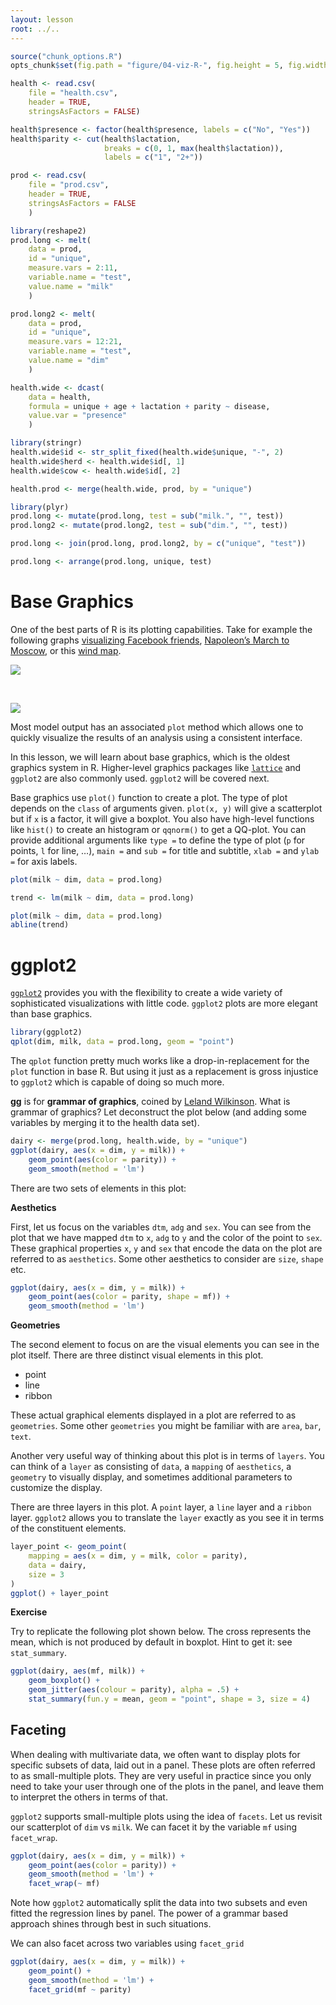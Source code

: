 ```yaml
---
layout: lesson
root: ../..
---
```


```r
source("chunk_options.R")
opts_chunk$set(fig.path = "figure/04-viz-R-", fig.height = 5, fig.width = 10)
```

```r
health <- read.csv(
    file = "health.csv",
    header = TRUE,
    stringsAsFactors = FALSE)

health$presence <- factor(health$presence, labels = c("No", "Yes"))
health$parity <- cut(health$lactation,
                     breaks = c(0, 1, max(health$lactation)),
                     labels = c("1", "2+"))

prod <- read.csv(
    file = "prod.csv",
    header = TRUE,
    stringsAsFactors = FALSE
    )

library(reshape2)
prod.long <- melt(
    data = prod,
    id = "unique",
    measure.vars = 2:11,
    variable.name = "test",
    value.name = "milk"
    )

prod.long2 <- melt(
    data = prod,
    id = "unique",
    measure.vars = 12:21,
    variable.name = "test",
    value.name = "dim"
    )

health.wide <- dcast(
    data = health,
    formula = unique + age + lactation + parity ~ disease,
    value.var = "presence"
    )

library(stringr)
health.wide$id <- str_split_fixed(health.wide$unique, "-", 2)
health.wide$herd <- health.wide$id[, 1]
health.wide$cow <- health.wide$id[, 2]

health.prod <- merge(health.wide, prod, by = "unique")

library(plyr)
prod.long <- mutate(prod.long, test = sub("milk.", "", test))
prod.long2 <- mutate(prod.long2, test = sub("dim.", "", test))

prod.long <- join(prod.long, prod.long2, by = c("unique", "test"))

prod.long <- arrange(prod.long, unique, test)
```


# Base Graphics

One of the best parts of R is its plotting capabilities. Take for example the
following graphs
[visualizing Facebook friends](http://paulbutler.org/archives/visualizing-facebook-friends/),
[Napoleon's March to Moscow](http://www.datavis.ca/gallery/re-minard.php), or
this [wind map](http://hint.fm/wind/index.html).

![](figure/facebook_map.png)

\

![](figure/march.jpg)

Most model output has an associated `plot` method which allows one to quickly
visualize the results of an analysis using a consistent interface.

In this lesson, we will learn about base graphics, which is the oldest graphics
system in R. Higher-level graphics packages like
[`lattice`](https://www.springer.com/new+%26+forthcoming+titles+%28default%29/book/978-0-387-75968-5)
and `ggplot2` are also commonly used. `ggplot2` will be covered next.

Base graphics use `plot()` function to create a plot. The type of plot depends on
the `class` of arguments given. `plot(x, y)` will give a scatterplot but if `x` is
a factor, it will give a boxplot. You also have high-level functions like
`hist()` to create an histogram or `qqnorm()` to get a QQ-plot. You can provide
additional arguments like `type =` to define the type of plot (`p` for
points, `l` for line, ...), `main =` and `sub =` for title and subtitle, `xlab
=` and `ylab =` for axis labels.

```r
plot(milk ~ dim, data = prod.long)
```

```r
trend <- lm(milk ~ dim, data = prod.long)
```

```r
plot(milk ~ dim, data = prod.long)
abline(trend)
```

# ggplot2

[`ggplot2`](http://docs.ggplot2.org/current/index.html) provides you with the
flexibility to create a wide variety of sophisticated visualizations with little
code. `ggplot2` plots are more elegant than base graphics.

```r
library(ggplot2)
qplot(dim, milk, data = prod.long, geom = "point")
```

The `qplot` function pretty much works like a drop-in-replacement for the `plot`
function in base R. But using it just as a replacement is gross injustice to
`ggplot2` which is capable of doing so much more. 

__gg__ is for __grammar of graphics__, coined by
[Leland Wilkinson](https://www.springer.com/statistics/computational+statistics/book/978-0-387-24544-7). What
is grammar of graphics? Let deconstruct the plot below (and adding some
variables by merging it to the health data set).

```r
dairy <- merge(prod.long, health.wide, by = "unique")
ggplot(dairy, aes(x = dim, y = milk)) +
    geom_point(aes(color = parity)) +
    geom_smooth(method = 'lm')
```

 There are two sets of elements in this plot:

__Aesthetics__

First, let us focus on the variables `dtm`, `adg` and `sex`. You can see from
the plot that we have mapped `dtm` to `x`, `adg` to `y` and the color of the
point to `sex`. These graphical properties `x`, `y` and `sex` that encode the
data on the plot are referred to as `aesthetics`. Some other aesthetics to
consider are `size`, `shape` etc.

```r
ggplot(dairy, aes(x = dim, y = milk)) +
    geom_point(aes(color = parity, shape = mf)) +
    geom_smooth(method = 'lm')
```


__Geometries__

The second element to focus on are the visual elements you can see in the plot
itself. There are three distinct visual elements in this plot.

- point
- line
- ribbon

These actual graphical elements displayed in a plot are referred to as
`geometries`. Some other `geometries` you might be familiar with are `area`,
`bar`, `text`.

Another very useful way of thinking about this plot is in terms of `layers`. You
can think of a `layer` as consisting of `data`, a `mapping` of `aesthetics`, a
`geometry` to visually display, and sometimes additional parameters to customize
the display.

There are three layers in this plot. A `point` layer, a `line` layer and a
`ribbon` layer. `ggplot2` allows you to translate the `layer` exactly as you see
it in terms of the constituent elements.

```r
layer_point <- geom_point(
    mapping = aes(x = dim, y = milk, color = parity),
    data = dairy,
    size = 3
)
ggplot() + layer_point
```

__Exercise__

Try to replicate the following plot shown below. The cross represents the mean,
which is not produced by default in boxplot. Hint to get it: see `stat_summary`.

```r
ggplot(dairy, aes(mf, milk)) +
    geom_boxplot() +
    geom_jitter(aes(colour = parity), alpha = .5) +
    stat_summary(fun.y = mean, geom = "point", shape = 3, size = 4)    
```

## Faceting

When dealing with multivariate data, we often want to display plots for specific
subsets of data, laid out in a panel. These plots are often referred to as
small-multiple plots. They are very useful in practice since you only need to
take your user through one of the plots in the panel, and leave them to
interpret the others in terms of that.

`ggplot2` supports small-multiple plots using the idea of `facets`. Let us
revisit our scatterplot of `dim` vs `milk`. We can facet it by the variable `mf`
using `facet_wrap`.

```r
ggplot(dairy, aes(x = dim, y = milk)) +
    geom_point(aes(color = parity)) +
    geom_smooth(method = 'lm') +
    facet_wrap(~ mf)
```

Note how `ggplot2` automatically split the data into two subsets and even fitted
the regression lines by panel. The power of a grammar based approach shines
through best in such situations.

We can also facet across two variables using `facet_grid`

```r
ggplot(dairy, aes(x = dim, y = milk)) +
    geom_point() +
    geom_smooth(method = 'lm') +
    facet_grid(mf ~ parity)
```
